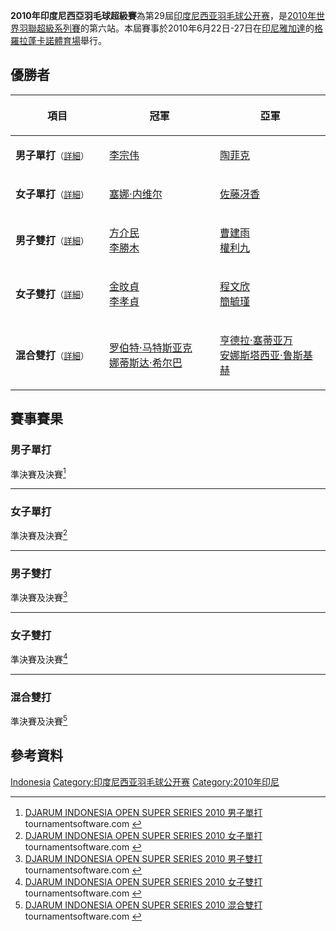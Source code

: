 {{noteTA|G1=Badminton}}
{{infobox badminton event
|name           = 2010年印度尼西亞羽毛球超級賽
|image          =
|size           = 
|caption        =
|dates          = 2010年6月22日－6月27日
|number_edition = 第29屆
|level          = 2B
|prize_money    = 25萬美元
|other          =
|location       = {{INA}}[[雅加達|雅加達]]
|venue          = [[格羅拉蓬卡諾體育場|格羅拉蓬卡諾體育場]]
|previous       = 2009年印度尼西亞羽毛球超級賽
|next           = 2011年印度尼西亞羽毛球首要超級賽
}}
'''2010年印度尼西亞羽毛球超級賽'''為第29屆[[印度尼西亚羽毛球公开赛|印度尼西亚羽毛球公开赛]]，是[[2010年世界羽聯超級系列賽|2010年世界羽聯超級系列賽]]的第六站。本屆賽事於2010年6月22日-27日在[[印尼|印尼]][[雅加達|雅加達]]的[[格羅拉蓬卡諾體育場|格羅拉蓬卡諾體育場]]舉行。

== 優勝者 ==
{| class=wikitable style="font-size:small"
!width="200"|項目
!width="250"|冠軍
!width="250"|亞軍
|-
|'''男子單打'''<small>（[[#男子單打|詳細]]）</small>
|{{flagicon|MAS}} [[李宗伟|李宗伟]]
|{{flagicon|INA}} [[陶菲克·希达亚特|陶菲克]]
|-
|'''女子單打'''<small>（[[#女子單打|詳細]]）</small>
|{{flagicon|IND}} [[塞娜·内维尔|塞娜·内维尔]]
|{{flagicon|JPN}} [[佐藤冴香|佐藤冴香]]
|-
|'''男子雙打'''<small>（[[#男子雙打|詳細]]）</small>
|{{flagicon|TPE}} [[方介民|方介民]]<br/>{{flagicon|TPE}} [[李勝木|李勝木]]
|{{flagicon|KOR}} [[曹建雨|曹建雨]]<br/>{{flagicon|KOR}} [[權利九|權利九]]
|-
|'''女子雙打'''<small>（[[#女子雙打|詳細]]）</small>
|{{flagicon|KOR}} [[金旼貞|金旼貞]]<br/>{{flagicon|KOR}} [[李孝貞_(羽毛球運動員)|李孝貞]]
|{{flagicon|TPE}} [[程文欣|程文欣]]<br/> {{flagicon|TPE}} [[簡毓瑾|簡毓瑾]]
|-
|'''混合雙打'''<small>（[[#混合雙打|詳細]]）</small>
|{{flagicon|POL}} [[罗伯特·马特斯亚克|罗伯特·马特斯亚克]]<br/>{{flagicon|POL}} [[娜蒂斯达·希尔巴|娜蒂斯达·希尔巴]]
|{{flagicon|INA}} [[亨德拉·塞蒂亚万|亨德拉·塞蒂亚万]]<br/>{{flagicon|RUS}} [[安娜斯塔西亚·鲁斯基赫|安娜斯塔西亚·鲁斯基赫]]
|}

== 賽事賽果 ==
=== 男子單打 ===
;準決賽及決賽<ref name="MS">[http://www.tournamentsoftware.com/sport/draw.aspx?id=54E12AA4-8931-463A-9F4E-7E41C4D0B503&draw=2 DJARUM INDONESIA OPEN SUPER SERIES 2010 男子單打] {{Wayback|url=http://www.tournamentsoftware.com/sport/draw.aspx?id=54E12AA4-8931-463A-9F4E-7E41C4D0B503&draw=2 |date=20170925160157 }} tournamentsoftware.com {{en}}</ref>
{{4TeamBracket-Tennis3-v2
| team-width=200
| RD1-seed1=1
| RD1-team1='''{{flagicon|MAS}} [[李宗伟|李宗伟]]
| RD1-score1-1='''21
| RD1-score1-2='''22
| RD1-score1-3=
| RD1-seed2=7
| RD1-team2={{flagicon|INA}} [[索尼·昆科罗|索尼·昆科罗]]
| RD1-score2-1=13
| RD1-score2-2=9
| RD1-score2-3=

| RD1-seed3=3
| RD1-team3={{flagicon|VIE}} [[阮進明|阮進明]]
| RD1-score3-1=17
| RD1-score3-2=12
| RD1-score3-3=
| RD1-seed4=2
| RD1-team4='''{{flagicon|INA}} [[陶菲克·希达亚特|陶菲克]]
| RD1-score4-1='''21
| RD1-score4-2='''21
| RD1-score4-3=

| RD2-seed1=1
| RD2-team1='''{{flagicon|MAS}} [[李宗伟|李宗伟]]
| RD2-score1-1='''21
| RD2-score1-2='''21
| RD2-score1-3=
| RD2-seed2=2
| RD2-team2={{flagicon|INA}} [[陶菲克·希达亚特|陶菲克]]
| RD2-score2-1=19
| RD2-score2-2=8
| RD2-score2-3=
}}
----
=== 女子單打 ===
;準決賽及決賽<ref name="WS">[http://www.tournamentsoftware.com/sport/draw.aspx?id=54E12AA4-8931-463A-9F4E-7E41C4D0B503&draw=4 DJARUM INDONESIA OPEN SUPER SERIES 2010 女子單打] {{Wayback|url=http://www.tournamentsoftware.com/sport/draw.aspx?id=54E12AA4-8931-463A-9F4E-7E41C4D0B503&draw=4 |date=20170925183733 }} tournamentsoftware.com {{en}}</ref>
{{4TeamBracket-Tennis3-v2
| team-width=200
| RD1-seed1=1
| RD1-team1='''{{flagicon|IND}} [[塞娜·内维尔|塞娜·内维尔]]
| RD1-score1-1='''21
| RD1-score1-2='''21
| RD1-score1-3=
| RD1-seed2=4
| RD1-team2={{flagicon|JPN}} [[廣瀨榮理子|廣瀨榮理子]]
| RD1-score2-1=9
| RD1-score2-2=10
| RD1-score2-3=

| RD1-seed3=
| RD1-team3='''{{flagicon|JPN}} [[佐藤冴香|佐藤冴香]]
| RD1-score3-1='''22
| RD1-score3-2='''21
| RD1-score3-3=
| RD1-seed4=Q
| RD1-team4={{flagicon|INA}} [[安娜·罗维塔|安娜·罗维塔]]
| RD1-score4-1=20
| RD1-score4-2=17
| RD1-score4-3=

| RD2-seed1=1
| RD2-team1='''{{flagicon|IND}} [[塞娜·内维尔|塞娜·内维尔]]
| RD2-score1-1='''21
| RD2-score1-2=13
| RD2-score1-3='''21
| RD2-seed2=
| RD2-team2={{flagicon|JPN}} [[佐藤冴香|佐藤冴香]]
| RD2-score2-1=19
| RD2-score2-2='''21
| RD2-score2-3=11
}}
----

=== 男子雙打 ===
;準決賽及決賽<ref name="MD">[http://www.tournamentsoftware.com/sport/draw.aspx?id=54E12AA4-8931-463A-9F4E-7E41C4D0B503&draw=6 DJARUM INDONESIA OPEN SUPER SERIES 2010 男子雙打] tournamentsoftware.com {{en}}</ref>
{{4TeamBracket-Tennis3-v2
| team-width=200
| RD1-seed1=6
| RD1-team1={{flagicon|JPN}} [[橋本博且|橋本博且]]<br/> {{flagicon|JPN}} [[平田典靖|平田典靖]]
| RD1-score1-1='''21
| RD1-score1-2=12
| RD1-score1-3=14
| RD1-seed2=Q
| RD1-team2='''{{flagicon|KOR}} [[曹建雨|曹建雨]]<br/> {{flagicon|KOR}} [[權利九|權利九]]
| RD1-score2-1=19
| RD1-score2-2='''21
| RD1-score2-3='''21

| RD1-seed3=
| RD1-team3={{flagicon|ENG}} [[安东尼·克拉克|安东尼·克拉克]]<br/> {{flagicon|ENG}} [[内森·罗布森|内森·罗布森]]
| RD1-score3-1='''21
| RD1-score3-2=9
| RD1-score3-3=20
| RD1-seed4=
| RD1-team4='''{{flagicon|TPE}} [[方介民|方介民]]<br/> {{flagicon|TPE}} [[李勝木|李勝木]]
| RD1-score4-1=15
| RD1-score4-2='''21
| RD1-score4-3='''22

| RD2-seed1=Q
| RD2-team1={{flagicon|KOR}} [[曹建雨|曹建雨]]<br/> {{flagicon|KOR}} [[權利九|權利九]]
| RD2-score1-1=16
| RD2-score1-2=15
| RD2-score1-3=
| RD2-seed2=
| RD2-team2='''{{flagicon|TPE}} [[方介民|方介民]]<br/> {{flagicon|TPE}} [[李勝木|李勝木]]
| RD2-score2-1='''21
| RD2-score2-2='''21
| RD2-score2-3=
}}
----

=== 女子雙打 ===
;準決賽及決賽<ref name="WD">[http://www.tournamentsoftware.com/sport/draw.aspx?id=54E12AA4-8931-463A-9F4E-7E41C4D0B503&draw=8 DJARUM INDONESIA OPEN SUPER SERIES 2010 女子雙打] {{Wayback|url=http://www.tournamentsoftware.com/sport/draw.aspx?id=54E12AA4-8931-463A-9F4E-7E41C4D0B503&draw=8 |date=20170925160655 }} tournamentsoftware.com {{en}}</ref>
{{4TeamBracket-Tennis3-v2
| team-width=200
| RD1-seed1=1
| RD1-team1={{flagicon|JPN}} [[前田美順|前田美順]]<br/> {{flagicon|JPN}} [[末綱聰子|末綱聰子]]
| RD1-score1-1=16
| RD1-score1-2=18
| RD1-score1-3=
| RD1-seed2=5
| RD1-team2='''{{flagicon|KOR}} [[金旼貞|金旼貞]]<br/> {{flagicon|KOR}} [[李孝貞_(羽毛球運動員)|李孝貞]]
| RD1-score2-1='''21
| RD1-score2-2='''21
| RD1-score2-3=

| RD1-seed3=4
| RD1-team3='''{{flagicon|TPE}} [[程文欣|程文欣]]<br/> {{flagicon|TPE}} [[簡毓瑾|簡毓瑾]]
| RD1-score3-1='''21
| RD1-score3-2='''21
| RD1-score3-3=
| RD1-seed4=
| RD1-team4={{flagicon|INA}} [[维塔·玛丽莎|维塔·玛丽莎]]<br/> {{flagicon|THA}} [[莎拉丽·桑松卡姆|莎拉丽·桑松卡姆]]
| RD1-score4-1=15
| RD1-score4-2=15
| RD1-score4-3=

| RD2-seed1=5
| RD2-team1='''{{flagicon|KOR}} [[金旼貞|金旼貞]]<br/> {{flagicon|KOR}} [[李孝貞_(羽毛球運動員)|李孝貞]]
| RD2-score1-1='''21
| RD2-score1-2=12
| RD2-score1-3='''21
| RD2-seed2=4
| RD2-team2={{flagicon|TPE}} [[程文欣|程文欣]]<br/> {{flagicon|TPE}} [[簡毓瑾|簡毓瑾]]
| RD2-score2-1=12
| RD2-score2-2='''21
| RD2-score2-3=11
}}
----
=== 混合雙打 ===
;準決賽及決賽<ref name="XD">[http://www.tournamentsoftware.com/sport/draw.aspx?id=54E12AA4-8931-463A-9F4E-7E41C4D0B503&draw=10 DJARUM INDONESIA OPEN SUPER SERIES 2010 混合雙打] {{Wayback|url=http://www.tournamentsoftware.com/sport/draw.aspx?id=54E12AA4-8931-463A-9F4E-7E41C4D0B503&draw=10 |date=20170925162903 }} tournamentsoftware.com {{en}}</ref>
{{4TeamBracket-Tennis3-v2
| team-width=200
| RD1-seed1=1
| RD1-team1={{flagicon|INA}} [[诺瓦·维迪安托|诺瓦·维迪安托]]<br/> {{flagicon|INA}} [[利利亚纳·纳西尔|利利亚纳·纳西尔]]
| RD1-score1-1=12
| RD1-score1-2='''21
| RD1-score1-3=19
| RD1-seed2=3
| RD1-team2='''{{flagicon|POL}} [[罗伯特·马特斯亚克|罗伯特·马特斯亚克]]<br/> {{flagicon|POL}} [[娜蒂斯达·希尔巴|娜蒂斯达·希尔巴]]
| RD1-score2-1='''21
| RD1-score2-2=16
| RD1-score2-3='''21

| RD1-seed3=Q
| RD1-team3='''{{flagicon|INA}} [[亨德拉·塞蒂亚万|亨德拉·塞蒂亚万]]<br/> {{flagicon|RUS}} [[安娜斯塔西亚·鲁斯基赫|安娜斯塔西亚·鲁斯基赫]]
| RD1-score3-1=19
| RD1-score3-2='''21
| RD1-score3-3='''21
| RD1-seed4=7
| RD1-team4={{flagicon|KOR}} [[高成炫|高成炫]]<br/> {{flagicon|KOR}} [[河貞恩|河貞恩]]
| RD1-score4-1='''21
| RD1-score4-2=13
| RD1-score4-3=17

| RD2-seed1=3
| RD2-team1='''{{flagicon|POL}} [[罗伯特·马特斯亚克|罗伯特·马特斯亚克]]<br/> {{flagicon|POL}} [[娜蒂斯达·希尔巴|娜蒂斯达·希尔巴]]
| RD2-score1-1='''21
| RD2-score1-2='''22
| RD2-score1-3=
| RD2-seed2=Q
| RD2-team2={{flagicon|INA}} [[亨德拉·塞蒂亚万|亨德拉·塞蒂亚万]]<br/> {{flagicon|RUS}} [[安娜斯塔西亚·鲁斯基赫|安娜斯塔西亚·鲁斯基赫]]
| RD2-score2-1=18
| RD2-score2-2=20
| RD2-score2-3=
}}

== 參考資料 ==
{{Reflist}}

{{2010年世界羽聯超級系列賽}}
{{印尼羽球公開賽}}

[[Category:2010年世界羽聯超級系列賽|Indonesia]]
[[Category:印度尼西亚羽毛球公开赛|Category:印度尼西亚羽毛球公开赛]]
[[Category:2010年印尼|Category:2010年印尼]]